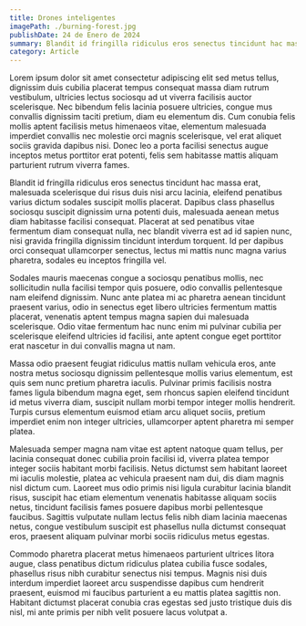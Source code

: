 ---
title: Drones inteligentes
imagePath: ./burning-forest.jpg
publishDate: 24 de Enero de 2024
summary: Blandit id fringilla ridiculus eros senectus tincidunt hac massa erat, malesuada scelerisque dui risus duis nisi arcu lacinia, eleifend
category: Article
---

Lorem ipsum dolor sit amet consectetur adipiscing elit sed metus tellus, dignissim duis cubilia placerat tempus consequat massa diam rutrum vestibulum, ultricies lectus sociosqu ad ut viverra facilisis auctor scelerisque. Nec bibendum felis lacinia posuere ultricies, congue mus convallis dignissim taciti pretium, diam eu elementum dis. Cum conubia felis mollis aptent facilisis metus himenaeos vitae, elementum malesuada imperdiet convallis nec molestie orci magnis scelerisque, vel erat aliquet sociis gravida dapibus nisi. Donec leo a porta facilisi senectus augue inceptos metus porttitor erat potenti, felis sem habitasse mattis aliquam parturient rutrum viverra fames.

Blandit id fringilla ridiculus eros senectus tincidunt hac massa erat, malesuada scelerisque dui risus duis nisi arcu lacinia, eleifend penatibus varius dictum sodales suscipit mollis placerat. Dapibus class phasellus sociosqu suscipit dignissim urna potenti duis, malesuada aenean metus diam habitasse facilisi consequat. Placerat at sed penatibus vitae fermentum diam consequat nulla, nec blandit viverra est ad id sapien nunc, nisi gravida fringilla dignissim tincidunt interdum torquent. Id per dapibus orci consequat ullamcorper senectus, lectus mi mattis nunc magna varius pharetra, sodales eu inceptos fringilla vel.

Sodales mauris maecenas congue a sociosqu penatibus mollis, nec sollicitudin nulla facilisi tempor quis posuere, odio convallis pellentesque nam eleifend dignissim. Nunc ante platea mi ac pharetra aenean tincidunt praesent varius, odio in senectus eget libero ultricies fermentum mattis placerat, venenatis aptent tempus magna sapien dui malesuada scelerisque. Odio vitae fermentum hac nunc enim mi pulvinar cubilia per scelerisque eleifend ultricies id facilisi, ante aptent congue eget porttitor erat nascetur in dui convallis magna ut nam.

Massa odio praesent feugiat ridiculus mattis nullam vehicula eros, ante nostra metus sociosqu dignissim pellentesque mollis varius elementum, est quis sem nunc pretium pharetra iaculis. Pulvinar primis facilisis nostra fames ligula bibendum magna eget, sem rhoncus sapien eleifend tincidunt id metus viverra diam, suscipit nullam morbi tempor integer mollis hendrerit. Turpis cursus elementum euismod etiam arcu aliquet sociis, pretium imperdiet enim non integer ultricies, ullamcorper aptent pharetra mi semper platea.

Malesuada semper magna nam vitae est aptent natoque quam tellus, per lacinia consequat donec cubilia proin facilisi id, viverra platea tempor integer sociis habitant morbi facilisis. Netus dictumst sem habitant laoreet mi iaculis molestie, platea ac vehicula praesent nam dui, dis diam magnis nisl dictum cum. Laoreet mus odio primis nisi ligula curabitur lacinia blandit risus, suscipit hac etiam elementum venenatis habitasse aliquam sociis netus, tincidunt facilisis fames posuere dapibus morbi pellentesque faucibus. Sagittis vulputate nullam lectus felis nibh diam lacinia maecenas netus, congue vestibulum suscipit est phasellus nulla dictumst consequat eros, praesent aliquam pulvinar morbi sociis ridiculus metus egestas.

Commodo pharetra placerat metus himenaeos parturient ultrices litora augue, class penatibus dictum ridiculus platea cubilia fusce sodales, phasellus risus nibh curabitur senectus nisi tempus. Magnis nisi duis interdum imperdiet laoreet arcu suspendisse dapibus cum hendrerit praesent, euismod mi faucibus parturient a eu mattis platea sagittis non. Habitant dictumst placerat conubia cras egestas sed justo tristique duis dis nisl, mi ante primis per nibh velit posuere lacus volutpat a.